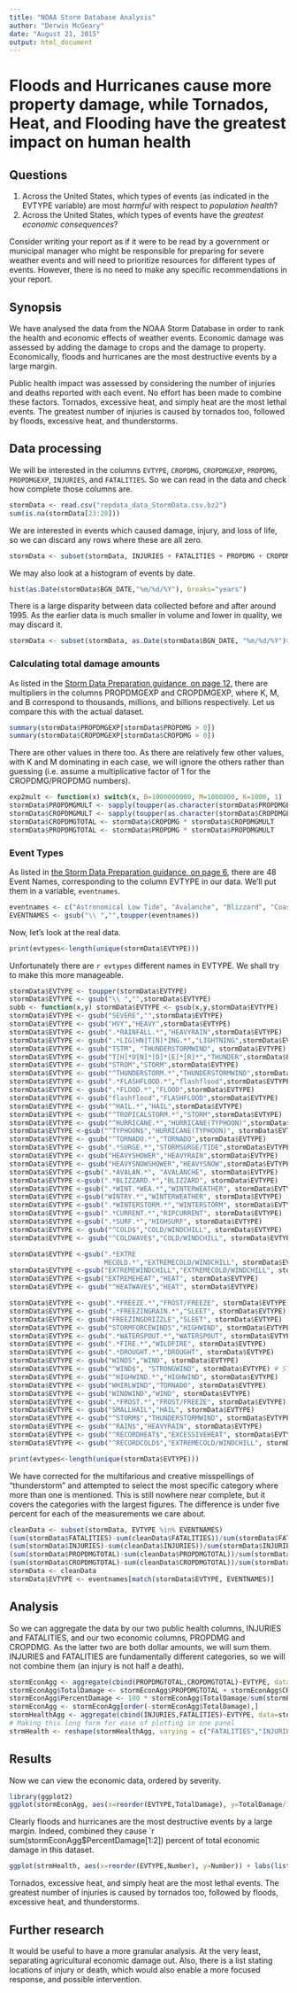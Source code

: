 ```yaml
---
title: "NOAA Storm Database Analysis"
author: "Derwin McGeary"
date: "August 21, 2015"
output: html_document
---
```


# Floods and Hurricanes cause more property damage, while Tornados, Heat, and Flooding have the greatest impact on human health

## Questions

1. Across the United States, which types of events (as indicated in the EVTYPE variable) are most *harmful* with respect to *population health*?
1. Across the United States, which types of events have the *greatest economic consequences*?

Consider writing your report as if it were to be read by a government or municipal manager who might be responsible for preparing for severe weather events and will need to prioritize resources for different types of events. However, there is no need to make any specific recommendations in your report.

## Synopsis

We have analysed the data from the NOAA Storm Database in order to rank the health and economic effects of weather events. Economic damage was assessed by adding the damage to crops and the damage to property. Economically, floods and hurricanes are the most destructive events by a large margin.

Public health impact was assessed by considering the number of injuries and deaths reported with each event. No effort has been made to combine these factors. Tornados, excessive heat, and simply heat are the most lethal events. The greatest number of injuries is caused by tornados too, followed by floods, excessive heat, and thunderstorms.

## Data processing

We will be interested in the columns `EVTYPE`, `CROPDMG`, `CROPDMGEXP`, `PROPDMG`, `PROPDMGEXP`, `INJURIES`, and `FATALITIES`. So we can read in the data and check how complete those columns are.

```r
stormData <- read.csv("repdata_data_StormData.csv.bz2")
sum(is.na(stormData[23:28]))
```

We are interested in events which caused damage, injury, and loss of life, so we can discard any rows where these are all zero.

```r
stormData <- subset(stormData, INJURIES + FATALITIES + PROPDMG + CROPDMG > 0)
```

We may also look at a histogram of events by date.

```r
hist(as.Date(stormData$BGN_DATE,"%m/%d/%Y"), breaks="years")
```

There is a large disparity between data collected before and after around 1995. As the earlier data is much smaller in volume and lower in quality, we may discard it.

```r
stormData <- subset(stormData, as.Date(stormData$BGN_DATE, "%m/%d/%Y")>as.Date("01/01/1995","%m/%d/%Y"))
```

### Calculating total damage amounts

As listed in the [Storm Data Preparation guidance, on page 12](https://d396qusza40orc.cloudfront.net/repdata%2Fpeer2_doc%2Fpd01016005curr.pdf), there are multipliers in the columns PROPDMGEXP and CROPDMGEXP, where K, M, and B correspond to thousands, millions, and billions respectively. Let us compare this with the actual dataset.

```r
summary(stormData$PROPDMGEXP[stormData$PROPDMG > 0])
summary(stormData$CROPDMGEXP[stormData$CROPDMG > 0])
```

There are other values in there too. As there are relatively few other values, with K and M dominating in each case, we will ignore the others rather than guessing (i.e. assume a multiplicative factor of 1 for the CROPDMG/PROPDMG numbers).

```r
exp2mult <- function(x) switch(x, B=1000000000, M=1000000, K=1000, 1)
stormData$PROPDMGMULT <- sapply(toupper(as.character(stormData$PROPDMGEXP)), exp2mult)
stormData$CROPDMGMULT <- sapply(toupper(as.character(stormData$CROPDMGEXP)), exp2mult)
stormData$CROPDMGTOTAL <- stormData$CROPDMG * stormData$CROPDMGMULT
stormData$PROPDMGTOTAL <- stormData$PROPDMG * stormData$PROPDMGMULT
```

### Event Types

As listed in [the Storm Data Preparation guidance, on page 6](https://d396qusza40orc.cloudfront.net/repdata%2Fpeer2_doc%2Fpd01016005curr.pdf), there are 48 Event Names, corresponding to the column EVTYPE in our data. We'll put them in a variable, `eventnames`.
```r
eventnames <- c("Astronomical Low Tide", "Avalanche", "Blizzard", "Coastal Flood", "Cold/Wind Chill", "Debris Flow", "Dense Fog", "Dense Smoke", "Drought", "Dust Devil", "Dust Storm", "Excessive Heat", "Extreme Cold/Wind Chill", "Flash Flood", "Flood", "Frost/Freeze", "Funnel Cloud", "Freezing Fog", "Hail", "Heat", "Heavy Rain", "Heavy Snow", "High Surf", "High Wind", "Hurricane (Typhoon)", "Ice Storm", "Lake-Effect Snow", "Lakeshore Flood", "Lightning", "Marine Hail", "Marine High Wind", "Marine Strong Wind", "Marine Thunderstorm Wind", "Rip Current", "Seiche", "Sleet", "Storm Surge/Tide", "Strong Wind", "Thunderstorm Wind", "Tornado", "Tropical Depression", "Tropical Storm", "Tsunami", "Volcanic Ash", "Waterspout", "Wildfire", "Winter Storm", "Winter Weather")
EVENTNAMES <- gsub("\\ ","",toupper(eventnames))
```

Now, let's look at the real data.

```r
print(evtypes<-length(unique(stormData$EVTYPE)))
```

Unfortunately there are `r evtypes` different names in EVTYPE. We shall try to make this more manageable.

```r
stormData$EVTYPE <- toupper(stormData$EVTYPE)
stormData$EVTYPE <- gsub("\\ ","",stormData$EVTYPE)
subb <- function(x,y) stormData$EVTYPE <- gsub(x,y,stormData$EVTYPE)
stormData$EVTYPE <- gsub("SEVERE","",stormData$EVTYPE)
stormData$EVTYPE <- gsub("HVY","HEAVY",stormData$EVTYPE)
stormData$EVTYPE <- gsub(".*RAINFALL.*","HEAVYRAIN",stormData$EVTYPE)
stormData$EVTYPE <- gsub(".*LIG[HN]T[N]*ING.*","LIGHTNING",stormData$EVTYPE)
stormData$EVTYPE <- gsub("TSTM", "THUNDERSTORMWIND", stormData$EVTYPE)
stormData$EVTYPE <- gsub("T[H]*U[N]*[D]*[E]*[R]*","THUNDER",stormData$EVTYPE)
stormData$EVTYPE <- gsub("STROM","STORM",stormData$EVTYPE)
stormData$EVTYPE <- gsub("^THUNDERSTORM.*","THUNDERSTORMWIND",stormData$EVTYPE)
stormData$EVTYPE <- gsub(".*FLASHFLOOD.*","flashflood",stormData$EVTYPE)
stormData$EVTYPE <- gsub(".*FLOOD.*","FLOOD",stormData$EVTYPE)
stormData$EVTYPE <- gsub("flashflood","FLASHFLOOD",stormData$EVTYPE)
stormData$EVTYPE <- gsub("^HAIL.*","HAIL",stormData$EVTYPE)
stormData$EVTYPE <- gsub("^TROPICALSTORM.*","STORM",stormData$EVTYPE)
stormData$EVTYPE <- gsub("^HURRICANE.*","HURRICANE(TYPHOON)",stormData$EVTYPE)
stormData$EVTYPE <-gsub("^TYPHOON$","HURRICANE(TYPHOON)", stormData$EVTYPE)
stormData$EVTYPE <- gsub("^TORNADO.*","TORNADO",stormData$EVTYPE)
stormData$EVTYPE <- gsub(".*SURGE.*","STORMSURGE/TIDE",stormData$EVTYPE)
stormData$EVTYPE <- gsub("HEAVYSHOWER","HEAVYRAIN",stormData$EVTYPE)
stormData$EVTYPE <- gsub("HEAVYSNOWSHOWER","HEAVYSNOW",stormData$EVTYPE)
stormData$EVTYPE <-gsub(".*AVALAN.*", "AVALANCHE", stormData$EVTYPE)
stormData$EVTYPE <-gsub(".*BLIZZARD.*","BLIZZARD", stormData$EVTYPE)
stormData$EVTYPE <-gsub(".*WINT.*WEA.*","WINTERWEATHER", stormData$EVTYPE)
stormData$EVTYPE <-gsub("WINTRY.*","WINTERWEATHER", stormData$EVTYPE)
stormData$EVTYPE <-gsub(".*WINTERSTORM.*","WINTERSTORM", stormData$EVTYPE)
stormData$EVTYPE <-gsub(".*CURRENT.*","RIPCURRENT", stormData$EVTYPE)
stormData$EVTYPE <-gsub(".*SURF.*","HIGHSURF", stormData$EVTYPE)
stormData$EVTYPE <- gsub("^COLD$","COLD/WINDCHILL", stormData$EVTYPE)
stormData$EVTYPE <- gsub("^COLDWAVE$","COLD/WINDCHILL", stormData$EVTYPE)

stormData$EVTYPE <-gsub(".*EXTRE
                        MECOLD.*","EXTREMECOLD/WINDCHILL", stormData$EVTYPE)
stormData$EVTYPE <-gsub("EXTREMEWINDCHILL","EXTREMECOLD/WINDCHILL", stormData$EVTYPE)
stormData$EVTYPE <-gsub("EXTREMEHEAT","HEAT", stormData$EVTYPE)
stormData$EVTYPE <- gsub("^HEATWAVE$","HEAT", stormData$EVTYPE)

stormData$EVTYPE <- gsub(".*FREEZE.*","FROST/FREEZE", stormData$EVTYPE)
stormData$EVTYPE <- gsub(".*FREEZINGRAIN.*","SLEET", stormData$EVTYPE)
stormData$EVTYPE <- gsub("FREEZINGDRIZZLE","SLEET", stormData$EVTYPE)
stormData$EVTYPE <- gsub("STORMFORCEWINDS","HIGHWIND", stormData$EVTYPE)
stormData$EVTYPE <- gsub(".*WATERSPOUT.*","WATERSPOUT", stormData$EVTYPE)
stormData$EVTYPE <- gsub(".*FIRE.*","WILDFIRE", stormData$EVTYPE)
stormData$EVTYPE <- gsub(".*DROUGHT.*","DROUGHT", stormData$EVTYPE)
stormData$EVTYPE <- gsub("WINDS","WIND", stormData$EVTYPE)
stormData$EVTYPE <- gsub("^WIND$", "STRONGWIND", stormData$EVTYPE) # STRONGWIND is the lower category of STRONG and HIGH
stormData$EVTYPE <- gsub("^HIGHWIND.*","HIGHWIND", stormData$EVTYPE)
stormData$EVTYPE <- gsub("WHIRLWIND","TORNADO", stormData$EVTYPE)
stormData$EVTYPE <- gsub("WINDWIND","WIND", stormData$EVTYPE)
stormData$EVTYPE <- gsub(".*FROST.*","FROST/FREEZE", stormData$EVTYPE)
stormData$EVTYPE <- gsub("SMALLHAIL","HAIL", stormData$EVTYPE)
stormData$EVTYPE <- gsub("^STORM$","THUNDERSTORMWIND", stormData$EVTYPE)
stormData$EVTYPE <- gsub("^RAIN$","HEAVYRAIN", stormData$EVTYPE)
stormData$EVTYPE <- gsub("^RECORDHEAT$","EXCESSIVEHEAT", stormData$EVTYPE)
stormData$EVTYPE <- gsub("^RECORDCOLD$","EXTREMECOLD/WINDCHILL", stormData$EVTYPE)

print(evtypes<-length(unique(stormData$EVTYPE)))
```

We have corrected for the multifarious and creative misspellings of "thunderstorm" and attempted to select the most specific category where more than one is mentioned. This is still nowhere near complete, but it covers the categories with the largest figures. The difference is under five percent for each of the measurements we care about.

```r
cleanData <- subset(stormData, EVTYPE %in% EVENTNAMES)
(sum(stormData$FATALITIES)-sum(cleanData$FATALITIES))/sum(stormData$FATALITIES)
(sum(stormData$INJURIES)-sum(cleanData$INJURIES))/sum(stormData$INJURIES)
(sum(stormData$PROPDMGTOTAL)-sum(cleanData$PROPDMGTOTAL))/sum(stormData$PROPDMGTOTAL)
(sum(stormData$CROPDMGTOTAL)-sum(cleanData$CROPDMGTOTAL))/sum(stormData$CROPDMGTOTAL)
stormData <- cleanData
stormData$EVTYPE <- eventnames[match(stormData$EVTYPE, EVENTNAMES)]
```

## Analysis

So we can aggregate the data by our two public health columns, INJURIES and FATALITIES, and our two economic columns, PROPDMG and CROPDMG. As the latter two are both dollar amounts, we will sum them. INJURIES and FATALITIES are fundamentally different categories, so we will not combine them (an injury is not half a death).

```r
stormEconAgg <- aggregate(cbind(PROPDMGTOTAL,CROPDMGTOTAL)~EVTYPE, data=stormData, FUN=sum)
stormEconAgg$TotalDamage <- stormEconAgg$PROPDMGTOTAL + stormEconAgg$CROPDMGTOTAL
stormEconAgg$PercentDamage <- 100 * stormEconAgg$TotalDamage/sum(stormEconAgg$TotalDamage)
stormEconAgg <- stormEconAgg[order(-stormEconAgg$TotalDamage),]
stormHealthAgg <- aggregate(cbind(INJURIES,FATALITIES)~EVTYPE, data=stormData, FUN=sum)
# Making this long form for ease of plotting in one panel
strmHealth <- reshape(stormHealthAgg, varying = c("FATALITIES","INJURIES"), v.names="Number",timevar = "Type", times = c("Fatalities","Injuries"), direction = "long")
```

## Results


Now we can view the economic data, ordered by severity.

```r
library(ggplot2)
ggplot(stormEconAgg, aes(x=reorder(EVTYPE,TotalDamage), y=TotalDamage/1000000)) + labs(list(title = "Economic Damage due to Storm Events"), x="Event Type", y="Million USD") + theme_grey(base_size = 8) + geom_bar(stat='identity') + coord_flip()
```

Clearly floods and hurricanes are the most destructive events by a large margin. Indeed, combined they cause `r sum(stormEconAgg$PercentDamage[1:2]) percent of total economic damage in this dataset.

```r
ggplot(strmHealth, aes(x=reorder(EVTYPE,Number), y=Number)) + labs(list(title = "Public Health Effects of Storm Events"), x="Event Type", y= "Number") + theme_grey(base_size = 8) +  geom_bar(stat='identity') + facet_grid(. ~ Type) + coord_flip()
```

Tornados, excessive heat, and simply heat are the most lethal events. The greatest number of injuries is caused by tornados too, followed by floods, excessive heat, and thunderstorms.

## Further research
It would be useful to have a more granular analysis. At the very least, separating agricultural economic damage out. Also, there is a list stating locations of injury or death, which would also enable a more focused response, and possible intervention.